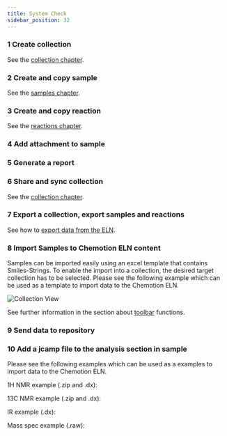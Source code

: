 ```yaml
---
title: System Check
sidebar_position: 32
---
```



### 1 Create collection

See the [collection chapter](../ui/collections#sorting-and-organizing).

### 2 Create and copy sample

See the [samples chapter](../ui/elements/samples#generation).

### 3 Create and copy reaction

See the [reactions chapter](../ui/elements/reactions#generation).

### 4 Add attachment to sample

### 5 Generate a report

### 6 Share and sync collection

See the [collection chapter](../ui/collections#shared-collections).

### 7 Export a collection, export samples and reactions

See how to [export data from the ELN](../ui/toolbar#exporting-data-from-the-eln).

### 8 Import Samples to Chemotion ELN content

Samples can be imported easily using an excel template that contains Smiles-Strings. To enable the import into a collection, the desired target collection has to be selected.
Please see the following example which can be used as a template to import data to the Chemotion ELN.

<p>
  <DownloadBtn
    files={["/files/template_sample_import.xlsx"]}
    text={"Download XLSX Template here "}
  />
</p>

![Collection View](/img/import_samples.gif)

See further information in the section about [toolbar](../ui/toolbar) functions.

### 9 Send data to repository

### 10 Add a jcamp file to the analysis section in sample

Please see the following examples which can be used as a examples to import data to the Chemotion ELN.

<p>1H NMR example (.zip and .dx):</p>
<p>
  <DownloadBtn
    files={["/files/SVS-957 F1_10.zip"]}
    text={"Download zip file"}
  />
  <DownloadBtn files={["/files/SVS-957 F1_10.dx"]} text={"Download dx file"} />
</p>
<p>13C NMR example (.zip and .dx):</p>
<p>
  <DownloadBtn files={["/files/SVS-969F1_12.zip"]} text={"Download zip file"} />
  <DownloadBtn files={["/files/SVS-969F1_12.dx"]} text={"Download dx file"} />
</p>
<p>IR example (.dx): </p>
<p>
  <DownloadBtn files={["/files/SVS-969F1 (1).dx"]} text={"Download dx file"} />
</p>
<p>Mass spec example (.raw):</p>
<p>
  <DownloadBtn
    files={["/files/svs-969f1 (1).RAW"]}
    text={"Download RAW file"}
  />
  <DownloadBtn
    files={["/files/svs-969f1.edit.jdx"]}
    text={"Download dx file"}
  />
</p>
